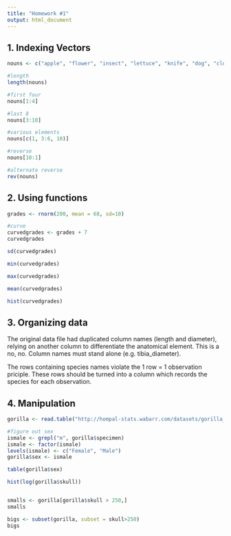 ```yaml
---
title: "Homework #1"
output: html_document
---
```


## 1.  Indexing Vectors

```r
nouns <- c("apple", "flower", "insect", "lettuce", "knife", "dog", "cloud", "person", "cabinet", "flower" )

#length
length(nouns)

#first four
nouns[1:4]

#last 8
nouns[3:10]

#various elements
nouns[c(1, 3:6, 10)]

#reverse
nouns[10:1]

#alternate reverse
rev(nouns)

```


## 2. Using functions  

```r
grades <- rnorm(200, mean = 68, sd=10)

#curve
curvedgrades <- grades + 7
curvedgrades

sd(curvedgrades)

min(curvedgrades)

max(curvedgrades)

mean(curvedgrades)

hist(curvedgrades)
```
    
## 3. Organizing data

The original data file had duplicated column names (length and diameter), relying on another column to differentiate the anatomical element.  This is a no, no.  Column names must stand alone (e.g. tibia_diameter).

The rows containing species names violate the 1 row = 1 observation priciple.  These rows should be turned into a column which records the species for each observation. 

## 4. Manipulation

```r
gorilla <- read.table("http://hompal-stats.wabarr.com/datasets/gorilla_sizes.txt", header=TRUE)

#figure out sex
ismale <- grepl("m", gorilla$specimen)
ismale <- factor(ismale)
levels(ismale) <- c("Female", "Male")
gorilla$sex <- ismale

table(gorilla$sex)

hist(log(gorilla$skull))


smalls <- gorilla[gorilla$skull > 250,]
smalls

bigs <- subset(gorilla, subset = skull>250)
bigs
```
    
    
